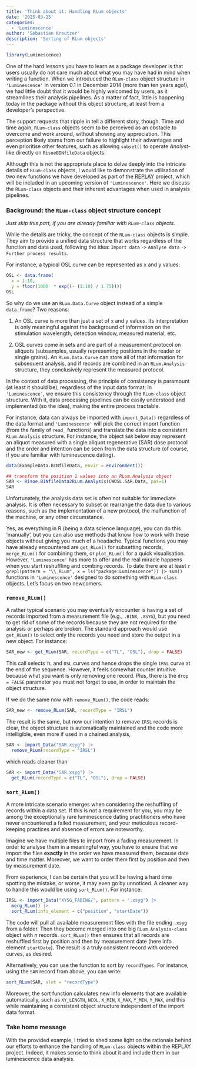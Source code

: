 ```yaml
---
title: 'Think about it: Handling RLum objects'
date: '2025-03-25'
categories: 
  - 'Luminescence'
author: 'Sebastian Kreutzer'
description: 'Sorting of RLum objects'
---
```


```r
library(Luminescence)
```

One of the hard lessons you have to learn as a package developer is that users usually do not care much about what you may have had in mind when writing a function. When we introduced the `RLum-class` object structure in `'Luminescence'` in version 0.1 in December 2014 (more than ten years ago!), we had little doubt that it would be highly welcomed by users, as it streamlines their analysis pipelines. As a matter of fact, little is happening today in the package without this object structure, at least from a developer's perspective.

The support requests that ripple in tell a different story, though. Time and time again, `RLum-class` objects seem to be perceived as an obstacle to overcome and work around, without showing any appreciation. This perception likely stems from our failure to highlight their advantages and even prioritise other features, such as allowing `subset()` to operate *Analyst*-like directly on `RisoeBINfileData` objects.

Although this is not the appropriate place to delve deeply into the intricate details of `RLum-class` objects, I would like to demonstrate the utilisation of two new functions we have developed as part of the [REPLAY](http://localhost:4321/REPLAY-website/about/) project, which will
be included in an upcoming version of `'Luminescence'`. Here we discuss the `RLum-class` objects and their inherent advantages when used in analysis pipelines.

### Background: the `RLum-class` object structure concept

*Just skip this part, if you are already familiar with `RLum-class` objects.* 

While the details are tricky, the concept of the `RLum-class` objects is simple. They 
aim to provide a unified data structure that works regardless of the function and data used,
following the idea: `Import data` `->` `Analyse data` `->` `Further process results`. 

For instance, a typical OSL curve can be represented as x and y values:

```r
OSL <- data.frame(
  x = 1:10, 
  y = floor(1000  * exp((- (1:10) / 1.75))))
OSL
```

So why do we use an `RLum.Data.Curve` object instead of a simple `data.frame`?
Two reasons: 

1. An OSL curve is more than just a set of `x` and `y` values. Its interpretation is only
meaningful against the background of information on the stimulation wavelength, detection window, measured material, etc. 

2. OSL curves come in sets and are part of a measurement protocol on aliquots (subsamples, usually representing  positions in the reader or single grains). An `RLum.Data.Curve` can store all of that
information for subsequent analysis, and if records are combined in an `RLum.Analysis` structure, they conclusively represent the measured protocol. 

In the context of data processing, the principle of consistency is paramount (at least it should be),
regardless of the input data format. In `'Luminescence'`, we ensure this consistency through the `RLum-class` object structure. With it, data processing pipelines can be easily understood and implemented (so the idea), making the entire process tractable.

For instance, data can always be imported with `import_Data()` regardless of the data format and `'Luminescence'` will pick the correct import function (from the family of `read_` functions) and translate the data into a consistent `RLum.Analysis` structure. For instance, the object `SAR` below may represent an aliquot measured with a single aliquot regenerative (SAR) dose protocol and the order and intention can be seen 
from the data structure (of course, if you are familiar with luminescence dating).

```r
data(ExampleData.BINfileData, envir = environment())

## transform the position 1 values into an RLum.Analysis object
SAR <- Risoe.BINfileData2RLum.Analysis(CWOSL.SAR.Data, pos=1)
SAR
```

Unfortunately, the analysis data set is often not suitable for immediate analysis. It is often necessary to subset or rearrange the data due to various reasons, such as the implementation of a new protocol, the malfunction of the machine, or any other circumstance. 

Yes, as everything in R  (being a data science language), you can do this 'manually’, but you can also 
use methods that know how to work with these objects without giving you much of a headache.
Typical functions you may have already encountered are `get_RLum()` for subsetting records, `merge_RLum()` for
combining them, or `plot_RLum()` for a quick visualisation. 
However, `'Luminescence'` has more to offer and the real miracle happens when you start reshuffling and combing records. To date there are at least `r grepl(pattern = "\\_RLum", x = ls("package:Luminescence")) |> sum()` functions in `'Luminescence'` designed to do something with `RLum-class` objects. 
Let's focus on two newcomers. 

### `remove_RLum()`

A rather typical scenario you may eventually encounter is having a set of records imported
from a measurement file (e.g., `.BINX`, `.XSYG`), but you need to get rid of some
of the records because they are not required for the analysis or perhaps are
broken. The standard approach would use `get_RLum()` to select only the records you need
and store the output in a new object. For instance:

```r
SAR_new <- get_RLum(SAR, recordType = c("TL", "OSL"), drop = FALSE)
```

This call selects `TL` and `OSL` curves and hence drops the single `IRSL` curve at the end of the sequence. 
However, it feels somewhat counter intuitive because what you want is only removing one
record. Plus, there is the `drop = FALSE` parameter you must not forget to use,
in order to maintain the object structure.

If we do the same now with `remove_RLum()`, the code reads:

```r
SAR_new <- remove_RLum(SAR, recordType = "IRSL")
```

The result is the same, but now our intention to remove `IRSL` records is clear,
the object structure is automatically maintained and the code more intelligible,
even more if used in a chained analysis,

```r
SAR <- import_Data("SAR.xsyg") |>
  remove_RLum(recordType = "IRSL")
```

which reads cleaner than

```r
SAR <- import_Data("SAR.xsyg") |>
  get_RLum(recordType = c("TL", "OSL"), drop = FALSE)
```

### `sort_RLum()`

A more intricate scenario emerges when considering the reshuffling of records within a data set.
If this is not a requirement for you, you may be among the exceptionally rare luminescence dating practitioners who have never encountered a failed measurement, and your meticulous record-keeping practices and absence of errors are noteworthy.

Imagine we have multiple files to import from a fading measurement. In order
to analyse them in a meaningful way, you have to ensure that we import the files **exactly** in the order we 
have measured them, because date and time matter. Moreover, we want to order them
first by position and then by measurement date.

From experience, I can be certain that you will be having a hard time spotting
the mistake, or worse, it may even go by unnoticed. A cleaner way to handle this would 
be using `sort_RLum()`. For instance:

```r
IRSL <- import_Data("XYSG_FADING/", pattern = ".xsyg") |>
  merg_RLum() |> 
  sort_RLum(info_element = c("position", "startDate"))
```

The code will pull all available measurement files with the file ending `.xsyg` from
a folder. Then they become merged into one big `RLum.Analysis-class` object with *n* records. 
`sort_RLum()` then ensures that all records are reshuffled first by position and then by measurement
date (here info element `startDate`). The result is a truly consistent record with ordered curves,
as desired.

Alternatively, you can use the function to sort by `recordTypes`. For instance,
using the `SAR` record from above, you can write:

```r
sort_RLum(SAR, slot = "recordType")
```

Moreover, the sort function calculates new info elements that are available automatically,
such as `XY_LENGTH`, `NCOL`, `X_MIN`, `X_MAX`, `Y_MIN`, `Y_MAX`, and this
while maintaining a consistent object structure independent of the import data format.

### Take home message

With the provided example, I tried to shed some light on the rationale behind our 
efforts to enhance the handling of `RLum-class` objects within the REPLAY project. 
Indeed, it makes sense to think about it and include them in our luminescence data analysis. 

